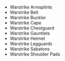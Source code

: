 - <WowHeadItem id="14810">Warstrike Armsplints</WowHeadItem>
- <WowHeadItem id="14808">Warstrike Belt</WowHeadItem>
- <WowHeadItem id="14812">Warstrike Buckler</WowHeadItem>
- <WowHeadItem id="14813">Warstrike Cape</WowHeadItem>
- <WowHeadItem id="14811">Warstrike Chestguard</WowHeadItem>
- <WowHeadItem id="14815">Warstrike Gauntlets</WowHeadItem>
- <WowHeadItem id="14814">Warstrike Helmet</WowHeadItem>
- <WowHeadItem id="14816">Warstrike Legguards</WowHeadItem>
- <WowHeadItem id="14809">Warstrike Sabatons</WowHeadItem>
- <WowHeadItem id="14817">Warstrike Shoulder Pads</WowHeadItem>